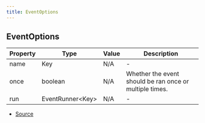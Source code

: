 ```yaml
---
title: EventOptions
---
```


## EventOptions

| Property | Type              | Value | Description                                             |
| -------- | ----------------- | ----- | ------------------------------------------------------- |
| name     | Key               | N/A   | -                                                       |
| once     | boolean           | N/A   | Whether the event should be ran once or multiple times. |
| run      | EventRunner\<Key> | N/A   | -                                                       |

- [Source](https://github.com/DuroCodes/spark/blob/e79839a/packages/handler/src/types/event.ts#L7)
